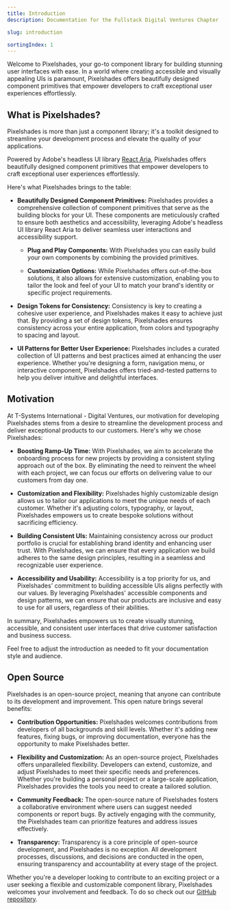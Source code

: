 ```yaml
---
title: Introduction
description: Documentation for the Fullstack Digital Ventures Chapter

slug: introduction

sortingIndex: 1
---
```



Welcome to Pixelshades, your go-to component library for building stunning user interfaces with ease. In a world where creating accessible and visually appealing UIs is paramount, Pixelshades offers beautifully designed component primitives that empower developers to craft exceptional user experiences effortlessly.

## What is Pixelshades?

Pixelshades is more than just a component library; it's a toolkit designed to streamline your development process and elevate the quality of your applications.

Powered by Adobe's headless UI library [React Aria](https://react-spectrum.adobe.com/react-aria/getting-started.html), Pixelshades offers beautifully designed component primitives that empower developers to craft exceptional user experiences effortlessly.

Here's what Pixelshades brings to the table:

- **Beautifully Designed Component Primitives:** Pixelshades provides a comprehensive collection of component primitives that serve as the building blocks for your UI. These components are meticulously crafted to ensure both aesthetics and accessibility, leveraging Adobe's headless UI library React Aria to deliver seamless user interactions and accessibility support.

  - **Plug and Play Components:** With Pixelshades you can easily build your own components by combining the provided primitives.

  - **Customization Options:** While Pixelshades offers out-of-the-box solutions, it also allows for extensive customization, enabling you to tailor the look and feel of your UI to match your brand's identity or specific project requirements.

- **Design Tokens for Consistency:** Consistency is key to creating a cohesive user experience, and Pixelshades makes it easy to achieve just that. By providing a set of design tokens, Pixelshades ensures consistency across your entire application, from colors and typography to spacing and layout.

- **UI Patterns for Better User Experience:** Pixelshades includes a curated collection of UI patterns and best practices aimed at enhancing the user experience. Whether you're designing a form, navigation menu, or interactive component, Pixelshades offers tried-and-tested patterns to help you deliver intuitive and delightful interfaces.

## Motivation

At T-Systems International - Digital Ventures, our motivation for developing Pixelshades stems from a desire to streamline the development process and deliver exceptional products to our customers. Here's why we chose Pixelshades:

- **Boosting Ramp-Up Time:** With Pixelshades, we aim to accelerate the onboarding process for new projects by providing a consistent styling approach out of the box. By eliminating the need to reinvent the wheel with each project, we can focus our efforts on delivering value to our customers from day one.

- **Customization and Flexibility:** Pixelshades highly customizable design allows us to tailor our applications to meet the unique needs of each customer. Whether it's adjusting colors, typography, or layout, Pixelshades empowers us to create bespoke solutions without sacrificing efficiency.

- **Building Consistent UIs:** Maintaining consistency across our product portfolio is crucial for establishing brand identity and enhancing user trust. With Pixelshades, we can ensure that every application we build adheres to the same design principles, resulting in a seamless and recognizable user experience.

- **Accessibility and Usability:** Accessibility is a top priority for us, and Pixelshades' commitment to building accessible UIs aligns perfectly with our values. By leveraging Pixelshades' accessible components and design patterns, we can ensure that our products are inclusive and easy to use for all users, regardless of their abilities.

In summary, Pixelshades empowers us to create visually stunning, accessible, and consistent user interfaces that drive customer satisfaction and business success.

Feel free to adjust the introduction as needed to fit your documentation style and audience.

## Open Source

Pixelshades is an open-source project, meaning that anyone can contribute to its development and improvement. This open nature brings several benefits:

- **Contribution Opportunities:** Pixelshades welcomes contributions from developers of all backgrounds and skill levels. Whether it's adding new features, fixing bugs, or improving documentation, everyone has the opportunity to make Pixelshades better.

- **Flexibility and Customization:** As an open-source project, Pixelshades offers unparalleled flexibility. Developers can extend, customize, and adjust Pixelshades to meet their specific needs and preferences. Whether you're building a personal project or a large-scale application, Pixelshades provides the tools you need to create a tailored solution.

- **Community Feedback:** The open-source nature of Pixelshades fosters a collaborative environment where users can suggest needed components or report bugs. By actively engaging with the community, the Pixelshades team can prioritize features and address issues effectively.

- **Transparency:** Transparency is a core principle of open-source development, and Pixelshades is no exception. All development processes, discussions, and decisions are conducted in the open, ensuring transparency and accountability at every stage of the project.

Whether you're a developer looking to contribute to an exciting project or a user seeking a flexible and customizable component library, Pixelshades welcomes your involvement and feedback. To do so check out our [GitHub repository](https://github.com/telekom/pixelshades).
